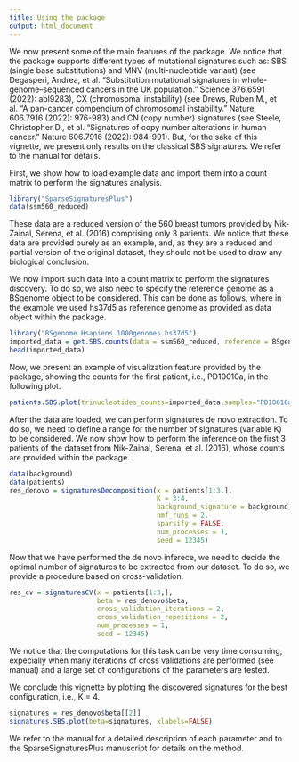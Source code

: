 ```yaml
---
title: Using the package
output: html_document
---
```


We now present some of the main features of the package. We notice that the package supports different types of mutational signatures such as: SBS (single base substitutions) and MNV (multi-nucleotide variant) (see Degasperi, Andrea, et al. "Substitution mutational signatures in whole-genome–sequenced cancers in the UK population." Science 376.6591 (2022): abl9283), CX (chromosomal instability) (see Drews, Ruben M., et al. "A pan-cancer compendium of chromosomal instability." Nature 606.7916 (2022): 976-983) and CN (copy number) signatures (see Steele, Christopher D., et al. "Signatures of copy number alterations in human cancer." Nature 606.7916 (2022): 984-991). But, for the sake of this vignette, we present only results on the classical SBS signatures. We refer to the manual for details. 

First, we show how to load example data and import them into a count matrix to perform the signatures analysis. 

```r
library("SparseSignaturesPlus")
data(ssm560_reduced)
```

These data are a reduced version of the 560 breast tumors provided by Nik-Zainal, Serena, et al. (2016) comprising only 3 patients. We notice that these data are provided purely as an example, and, as they are a reduced and partial version of the original dataset, they should not be used to draw any biological conclusion. 

We now import such data into a count matrix to perform the signatures discovery. To do so, we also need to specify the reference genome as a BSgenome object to be considered. This can be done as follows, where in the example we used hs37d5 as reference genome as provided as data object within the package. 

```r
library("BSgenome.Hsapiens.1000genomes.hs37d5")
imported_data = get.SBS.counts(data = ssm560_reduced, reference = BSgenome.Hsapiens.1000genomes.hs37d5)
head(imported_data)
```

Now, we present an example of visualization feature provided by the package, showing the counts for the first patient, i.e., PD10010a, in the following plot. 

```r
patients.SBS.plot(trinucleotides_counts=imported_data,samples="PD10010a")
```

After the data are loaded, we can perform signatures de novo extraction. To do so, we need to define a range for the number of signatures (variable K) to be considered. We now show how to perform the inference on the first 3 patients of the dataset from Nik-Zainal, Serena, et al. (2016), whose counts are provided within the package. 

```r
data(background)
data(patients)
res_denovo = signaturesDecomposition(x = patients[1:3,], 
                                     K = 3:4, 
                                     background_signature = background, 
                                     nmf_runs = 2, 
                                     sparsify = FALSE, 
                                     num_processes = 1, 
                                     seed = 12345)
```

Now that we have performed the de novo inferece, we need to decide the optimal number of signatures to be extracted from our dataset. To do so, we provide a procedure based on cross-validation. 

```r
res_cv = signaturesCV(x = patients[1:3,], 
                      beta = res_denovo$beta, 
                      cross_validation_iterations = 2, 
                      cross_validation_repetitions = 2, 
                      num_processes = 1, 
                      seed = 12345)
```

We notice that the computations for this task can be very time consuming, expecially when many iterations of cross validations are performed (see manual) and a large set of configurations of the parameters are tested. 

We conclude this vignette by plotting the discovered signatures for the best configuration, i.e., K = 4. 

```r
signatures = res_denovo$beta[[2]]
signatures.SBS.plot(beta=signatures, xlabels=FALSE)
```

We refer to the manual for a detailed description of each parameter and to the SparseSignaturesPlus manuscript for details on the method. 
